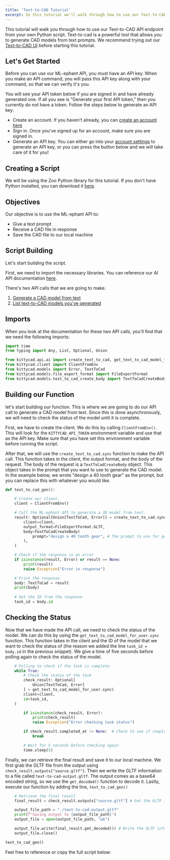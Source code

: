 ```yaml
---
title: 'Text-to-CAD Tutorial'
excerpt: In this tutorial we'll walk through how to use our Text-to-CAD API endpoint in a Python script.
---
```


This tutorial will walk you through how to use our Text-to-CAD API endpoint from your own Python script. Text-to-cad is a powerful tool that allows you to generate CAD models from text prompts. We recommend trying out our [Text-to-CAD UI](https://text-to-cad.zoo.dev/dashboard) before starting this tutorial.

## Let's Get Started

Before you can use our ML-ephant API, you must have an API key. When you make an API command, you will pass this API key along with your command, so that we can verify it's you. 

You will see your API token below if you are signed in and have already generated one. If all you see is "Generate your first API token," then you currently do not have a token. Follow the steps below to generate an API key:
* Create an account. If you haven't already, you can [create an account here](/account)
* Sign in. Once you've signed up for an account, make sure you are signed in. 
* Generate an API key. You can either go into your [account settings](/account?tab=api_tokens) to generate an API key, or you can press the button below and we will take care of it for you!

<MarkDownAPITokens />

## Creating a Script

We will be using the Zoo Python library for this tutorial. If you don't have Python installed, you can download it [here](https://www.python.org/downloads/).

## Objectives

Our objective is to use the ML-ephant API to:

- Give a text prompt
- Receive a CAD file in response
- Save the CAD file to our local machine

## Script Building

Let's start building the script.

First, we need to import the necessary libraries. You can reference our AI API documentation [here](https://zoo.dev/docs/api/ai?lang=python).

There's two API calls that we are going to make. 
1. [Generate a CAD model from text](https://zoo.dev/docs/api/ai/generate-a-cad-model-from-text?lang=python)
2. [List text-to-CAD models you've generated](https://zoo.dev/docs/api/ai/list-text-to-cad-models-you've-generated?lang=python)

## Imports

When you look at the documentation for these two API calls, you'll find that we need the following imports:

```py
import time
from typing import Any, List, Optional, Union

from kittycad.api.ai import create_text_to_cad, get_text_to_cad_model_for_user
from kittycad.client import ClientFromEnv
from kittycad.models import Error, TextToCad
from kittycad.models.file_export_format import FileExportFormat
from kittycad.models.text_to_cad_create_body import TextToCadCreateBody
```

## Building our Function

let's start building our function. This is where we are going to do our API call to generate a CAD model from text. Since this is done asynchronously, we will need to check the status of the model until it is complete.

First, we have to create the client. We do this by calling `ClientFromEnv()`. This will look for the `KITTYCAD_API_TOKEN` environment variable and use that as the API key. Make sure that you have set this environment variable before running the script.

After that, we will use the `create_text_to_cad.sync` function to make the API call. This function takes in the client, the output format, and the body of the request. The body of the request is a `TextToCadCreateBody` object. This object takes in the prompt that you want to use to generate the CAD model. In the example below, we wrote "design a 40 tooth gear" as the prompt, but you can replace this with whatever you would like. 

```py
def text_to_cad_gen():

    # Create our client.
    client = ClientFromEnv()

    # Call the ML-ephant API to generate a 3D model from text.
    result: Optional[Union[TextToCad, Error]] = create_text_to_cad.sync(
        client=client,
        output_format=FileExportFormat.GLTF,
        body=TextToCadCreateBody(
            prompt="design a 40 tooth gear", # The prompt to use for generating the model
        ),
    )

    # Check if the response is an error
    if isinstance(result, Error) or result == None:
        print(result)
        raise Exception("Error in response")

    # Print the response
    body: TextToCad = result
    print(body)
 
    # Get the ID from the response
    task_id = body.id
```

## Checking the Status

Now that we have made the API call, we need to check the status of the model. We can do this by using the `get_text_to_cad_model_for_user.sync` function. This function takes in the client and the ID of the model that we want to check the status of (the reason we added the line `task_id = body.id` in the previous snippet). We give a time of five seconds before polling again to check the status of the model.

```py
    # Polling to check if the task is complete
    while True:
        # Check the status of the task
        check_result: Optional[
            Union[TextToCad, Error]
        ] = get_text_to_cad_model_for_user.sync(
        client=client,
        id=task_id,
    )

        if isinstance(check_result, Error):
            print(check_result)
            raise Exception("Error checking task status")

        if check_result.completed_at != None:  # Check to see if completed_at is not None (meaning, it's done)
            break

        # Wait for 5 seconds before checking again
        time.sleep(5) 
```

Finally, we can retrieve the final result and save it to our local machine. We first grab the GLTF file from the output using `check_result.outputs["source.gltf"]`. Then we write the GLTF information to a file called `text-to-cad-output.gltf`. The output comes as a base64 encoded string, so we use the `get_decoded()` function to decode it. Lastly, execute our function by adding the line,  `text_to_cad_gen()`

```py
    # Retrieve the final result
    final_result = check_result.outputs["source.gltf"] # Get the GLTF file from the outputs

    output_file_path = "./text-to-cad-output.gltf"
    print(f"Saving output to {output_file_path}")
    output_file = open(output_file_path, "wb") 

    output_file.write(final_result.get_decoded()) # Write the GLTF information to the text-to-cad-output.gltf file
    output_file.close()

text_to_cad_gen()
```

Feel free to reference or copy the full script below:

```py data-file="public/litterbox_assets/tutorials/text-to-cad/text-to-cad.py"
```